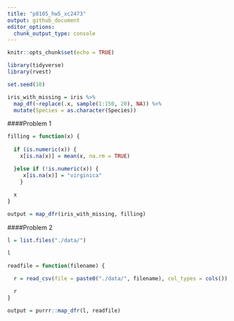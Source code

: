 ```yaml
---
title: "p8105_hw5_xc2473"
output: github_document
editor_options: 
  chunk_output_type: console
---
```


```r
knitr::opts_chunk$set(echo = TRUE)
```

```r
library(tidyverse)
library(rvest)

set.seed(10)

iris_with_missing = iris %>% 
  map_df(~replace(.x, sample(1:150, 20), NA)) %>%
  mutate(Species = as.character(Species))
```

####Problem 1

```r
filling = function(x) {
  
  if (is.numeric(x)) {
    x[is.na(x)] = mean(x, na.rm = TRUE)

  }else if (!is.numeric(x)) {
     x[is.na(x)] = "virginica" 
    }
    
  x
}

output = map_dfr(iris_with_missing, filling)
```

####Problem 2

```r
l = list.files("./data/")

l

readfile = function(filename) {

  r = read_csv(file = paste0("./data/", filename), col_types = cols())
  
  r
}

output = purrr::map_dfr(l, readfile)


```

